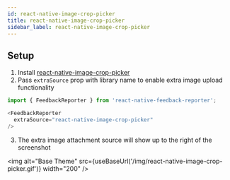 ```yaml
---
id: react-native-image-crop-picker
title: react-native-image-crop-picker
sidebar_label: react-native-image-crop-picker
---
```



## Setup

1. Install [react-native-image-crop-picker](https://github.com/ivpusic/react-native-image-crop-picker)
2. Pass `extraSource` prop with library name to enable extra image upload functionality
```js
import { FeedbackReporter } from 'react-native-feedback-reporter';

<FeedbackReporter
  extraSource="react-native-image-crop-picker"
/>
```
3. The extra image attachment source will show up to the right of the screenshot

<img alt="Base Theme" src={useBaseUrl('/img/react-native-image-crop-picker.gif')} width="200" />

